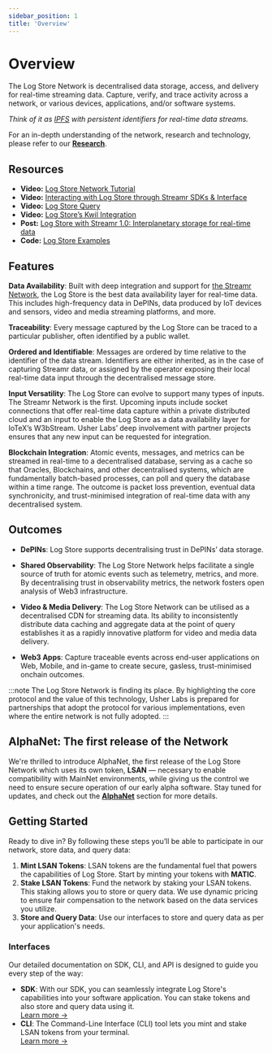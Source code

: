```yaml
---
sidebar_position: 1
title: 'Overview'
---
```


# Overview

The Log Store Network is decentralised data storage, access, and delivery for real-time streaming data. Capture, verify, and trace activity across a network, or various devices, applications, and/or software systems.

_Think of it as [IPFS](https://ipfs.tech/) with persistent identifiers for real-time data streams._

For an in-depth understanding of the network, research and technology, please refer to our **[Research](../../../research.md)**.

## Resources

- **Video:** [Log Store Network Tutorial](https://www.loom.com/share/0f664821f38a4359ad969e0b380160f3?sid=2feaf0b6-1e92-4665-ae91-75b7d6341483)
- **Video:** [Interacting with Log Store through Streamr SDKs & Interface](https://www.loom.com/share/c4996b81eb564d6bac11c46cc7700639?sid=6bd7b59c-9455-417b-bffd-35288b4003f3)
- **Video:** [Log Store Query](https://www.loom.com/share/a6f101c56d2b4d069526bbb550c968c2?sid=6de99ae0-dad7-4382-8560-1095725f07a0)
- **Video:** [Log Store’s Kwil Integration](https://www.loom.com/share/5aa6b36ff5a54f3ab1491ca84ead4f9f)
- **Post:** [Log Store with Streamr 1.0: Interplanetary storage for real-time data](https://www.usher.so/blog/log-store-with-streamr-1-0-interplanetary-storage-for-real-time-data/)
- **Code:** [Log Store Examples](https://github.com/usherlabs/logstore-examples)

## Features

**Data Availability**: Built with deep integration and support for [the Streamr Network](https://streamr.network/), the Log Store is the best data availability layer for real-time data. This includes high-frequency data in DePINs, data produced by IoT devices and sensors, video and media streaming platforms, and more.

**Traceability**: Every message captured by the Log Store can be traced to a particular publisher, often identified by a public wallet.

**Ordered and Identifiable**: Messages are ordered by time relative to the identifier of the data stream. Identifiers are either inherited, as in the case of capturing Streamr data, or assigned by the operator exposing their local real-time data input through the decentralised message store.

**Input Versatility**: The Log Store can evolve to support many types of inputs. The Streamr Network is the first. Upcoming inputs include socket connections that offer real-time data capture within a private distributed cloud and an input to enable the Log Store as a data availability layer for IoTeX’s W3bStream. Usher Labs’ deep involvement with partner projects ensures that any new input can be requested for integration.

**Blockchain Integration**: Atomic events, messages, and metrics can be streamed in real-time to a decentralised database, serving as a cache so that Oracles, Blockchains, and other decentralised systems, which are fundamentally batch-based processes, can poll and query the database within a time range. The outcome is packet loss prevention, eventual data synchronicity, and trust-minimised integration of real-time data with any decentralised system.

## Outcomes

- **DePINs**: Log Store supports decentralising trust in DePINs’ data storage.

- **Shared Observability**: The Log Store Network helps facilitate a single source of truth for atomic events such as telemetry, metrics, and more. By decentralising trust in observability metrics, the network fosters open analysis of Web3 infrastructure.

- **Video & Media Delivery**: The Log Store Network can be utilised as a decentralised CDN for streaming data. Its ability to inconsistently distribute data caching and aggregate data at the point of query establishes it as a rapidly innovative platform for video and media data delivery.

- **Web3 Apps**: Capture traceable events across end-user applications on Web, Mobile, and in-game to create secure, gasless, trust-minimised onchain outcomes.

:::note
The Log Store Network is finding its place. By highlighting the core protocol and the value of this technology, Usher Labs is prepared for partnerships that adopt the protocol for various implementations, even where the entire network is not fully adopted.
:::

## AlphaNet: The first release of the Network

We're thrilled to introduce AlphaNet, the first release of the Log Store Network which uses its own token, **LSAN** — necessary to enable compatibility with MainNet environments, while giving us the control we need to ensure secure operation of our early alpha software. Stay tuned for updates, and check out the **[AlphaNet](./alphanet.md)** section for more details.

## Getting Started

Ready to dive in? By following these steps you’ll be able to participate in our network, store data, and query data:

1. **Mint LSAN Tokens**: LSAN tokens are the fundamental fuel that powers the capabilities of Log Store. Start by minting your tokens with **MATIC**.
2. **Stake LSAN Tokens**: Fund the network by staking your LSAN tokens. This staking allows you to store or query data. We use dynamic pricing to ensure fair compensation to the network based on the data services you utilize.
3. **Store and Query Data**: Use our interfaces to store and query data as per your application's needs.

### Interfaces

Our detailed documentation on SDK, CLI, and API is designed to guide you every step of the way:

- **SDK**: With our SDK, you can seamlessly integrate Log Store's capabilities into your software application. You can stake tokens and also store and query data using it.<br/>
  [Learn more →](../sdk/getting-started.md)
- **CLI**: The Command-Line Interface (CLI) tool lets you mint and stake LSAN tokens from your terminal.<br/>
  [Learn more →](../cli/getting-started.md)

